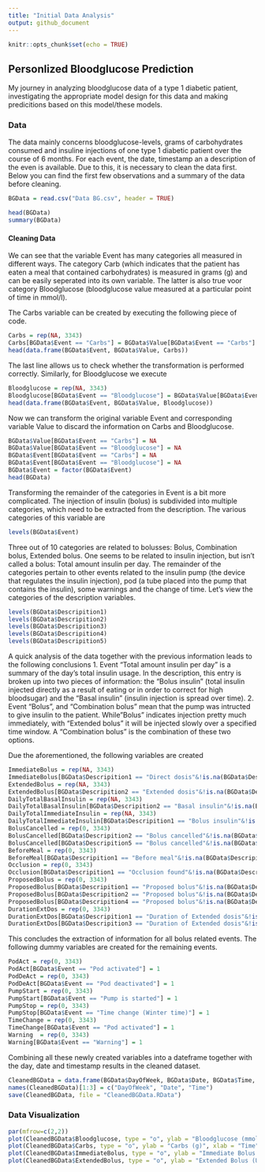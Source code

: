 ```yaml
---
title: "Initial Data Analysis"
output: github_document
---
```


```r
knitr::opts_chunk$set(echo = TRUE)
```
## Personlized Bloodglucose Prediction

My journey in analyzing bloodglucose data of a type 1 diabetic patient, investigating the appropriate model design for this data and making predicitions based on this model/these models.

### Data

The data mainly concerns bloodglucose-levels, grams of carbohydrates consumed and insuline injections of one type 1 diabetic patient over the course of 6 months. For each event, the date, timestamp an a description of the even is available. Due to this, it is necessary to clean the data first. Below you can find the first few observations and a summary of the data before cleaning.

```r
BGData = read.csv("Data BG.csv", header = TRUE)
```
```r
head(BGData)
summary(BGData)
```
#### Cleaning Data

We can see that the variable Event has many categories all measured in different ways. The category Carb (which indicates that the patient has eaten a meal that contained carbohydrates) is measured in grams (g) and can be easily seperated into its own variable. The latter is also true voor category Bloodglucose (bloodglucose value measured at a particular point of time in mmol/l).

The Carbs variable can be created by executing the following piece of code.

```r
Carbs = rep(NA, 3343)
Carbs[BGData$Event == "Carbs"] = BGData$Value[BGData$Event == "Carbs"]
head(data.frame(BGData$Event, BGData$Value, Carbs))
```

The last line allows us to check whether the transformation is performed correctly. Similarly, for Bloodglucose we execute

```r
Bloodglucose = rep(NA, 3343)
Bloodglucose[BGData$Event == "Bloodglucose"] = BGData$Value[BGData$Event == "Bloodglucose"]
head(data.frame(BGData$Event, BGData$Value, Bloodglucose))
```

Now we can transform the original variable Event and corresponding variable Value to discard the information on Carbs and Bloodglucose.

```r
BGData$Value[BGData$Event == "Carbs"] = NA
BGData$Value[BGData$Event == "Bloodglucose"] = NA
BGData$Event[BGData$Event == "Carbs"] = NA
BGData$Event[BGData$Event == "Bloodglucose"] = NA
BGData$Event = factor(BGData$Event)
head(BGData)
```

Transforming the remainder of the categories in Event is a bit more complicated. The injection of insulin (bolus) is subdivided into multiple categories, which need to be extracted from the description. The various categories of this variable are

```r
levels(BGData$Event)
```

Three out of 10 categories are related to bolusses: Bolus, Combination bolus, Extended bolus. One seems to be related to insulin injection, but isn't called a bolus: Total amount insulin per day. The remainder of the categories pertain to other events related to the insulin pump (the device that regulates the insulin injection), pod (a tube placed into the pump that contains the insulin), some warnings and the change of time. Let's view the categories of the description variables.

```r
levels(BGData$Descripition1)
levels(BGData$Descripition2)
levels(BGData$Descripition3)
levels(BGData$Descripition4)
levels(BGData$Descripition5)
```

A quick analysis of the data together with the previous information leads to the following conclusions
1. Event "Total amount insulin per day" is a summary of the day's total insulin usage. In the description, this entry is broken up into two pieces of information: the "Bolus insulin" (total insulin injected directly as a result of eating or in order to correct for high bloodsugar) and the "Basal insulin" (insulin injection is spread over time).
2. Event "Bolus",  and "Combination bolus" mean that the pump was intructed to give insulin to the patient. While"Bolus" indicates injection pretty much immediately, with "Extended bolus" it will be injected slowly over a specified time window. A "Combination bolus" is the combination of these two options.

Due the aforementioned, the following variables are created

```r
ImmediateBolus = rep(NA, 3343)
ImmediateBolus[BGData$Descripition1 == "Direct dosis"&!is.na(BGData$Descripition1)] = BGData$ValueD1[BGData$Descripition1 == "Direct dosis"&!is.na(BGData$Descripition1)]
ExtendedBolus = rep(NA, 3343)
ExtendedBolus[BGData$Descripition2 == "Extended dosis"&!is.na(BGData$Descripition2)] = BGData$ValueD2[BGData$Descripition2 == "Extended dosis"&!is.na(BGData$Descripition2)]
DailyTotalBasalInsulin = rep(NA, 3343)
DailyTotalBasalInsulin[BGData$Descripition2 == "Basal insulin"&!is.na(BGData$Descripition2)] = BGData$ValueD2[BGData$Descripition2 == "Basal insulin"&!is.na(BGData$Descripition2)]
DailyTotalImmediateInsulin = rep(NA, 3343)
DailyTotalImmediateInsulin[BGData$Descripition1 == "Bolus insulin"&!is.na(BGData$Descripition1)] = BGData$ValueD1[BGData$Descripition1 == "Bolus insulin"&!is.na(BGData$Descripition1)]
BolusCancelled = rep(0, 3343)
BolusCancelled[BGData$Descripition2 == "Bolus cancelled"&!is.na(BGData$Descripition2)] = rep(1:3343)[BGData$Descripition2 == "Bolus cancelled"&!is.na(BGData$Descripition2)]
BolusCancelled[BGData$Descripition5 == "Bolus cancelled"&!is.na(BGData$Descripition5)] = rep(1:3343)[BGData$Descripition5 == "Bolus cancelled"&!is.na(BGData$Descripition5)]
BeforeMeal = rep(0, 3343)
BeforeMeal[BGData$Descripition1 == "Before meal"&!is.na(BGData$Descripition1)] = rep(1:3343)[BGData$Descripition1 == "Before meal"&!is.na(BGData$Descripition1)]
Occlusion = rep(0, 3343)
Occlusion[BGData$Descripition1 == "Occlusion found"&!is.na(BGData$Descripition1)] = rep(1:3343)[BGData$Descripition1 == "Occlusion found"&!is.na(BGData$Descripition1)]
ProposedBolus = rep(0, 3343)
ProposedBolus[BGData$Descripition1 == "Proposed bolus"&!is.na(BGData$Descripition1)] = BGData$ValueD1[BGData$Descripition1 == "Proposed bolus"&!is.na(BGData$Descripition1)]
ProposedBolus[BGData$Descripition2 == "Proposed bolus"&!is.na(BGData$Descripition2)] = BGData$ValueD2[BGData$Descripition2 == "Proposed bolus"&!is.na(BGData$Descripition2)]
ProposedBolus[BGData$Descripition4 == "Proposed bolus"&!is.na(BGData$Descripition4)] = BGData$ValueD4[BGData$Descripition4 == "Proposed bolus"&!is.na(BGData$Descripition4)]
DurationExtDos = rep(0, 3343)
DurationExtDos[BGData$Descripition1 == "Duration of Extended dosis"&!is.na(BGData$Descripition1)] = BGData$ValueD1[BGData$Descripition1 == "Duration of Extended dosis"&!is.na(BGData$Descripition1)]
DurationExtDos[BGData$Descripition3 == "Duration of Extended dosis"&!is.na(BGData$Descripition3)] = BGData$ValueD3[BGData$Descripition3 == "Duration of Extended dosis"&!is.na(BGData$Descripition3)]
```

This concludes the extraction of information for all bolus related events. The following dummy variables are created for the remaining events.

```r

PodAct = rep(0, 3343)
PodAct[BGData$Event == "Pod activated"] = 1
PodDeAct = rep(0, 3343)
PodDeAct[BGData$Event == "Pod deactivated"] = 1
PumpStart = rep(0, 3343)
PumpStart[BGData$Event == "Pump is started"] = 1
PumpStop = rep(0, 3343)
PumpStop[BGData$Event == "Time change (Winter time)"] = 1
TimeChange = rep(0, 3343)
TimeChange[BGData$Event == "Pod activated"] = 1
Warning  = rep(0, 3343)
Warning[BGData$Event == "Warning"] = 1

```

Combining all these newly created variables into a dateframe together with the day, date and timestamp results in the cleaned dataset.

```r
CleanedBGData = data.frame(BGData$DayOfWeek, BGData$Date, BGData$Time, BeforeMeal, Bloodglucose, BolusCancelled, Carbs, DailyTotalBasalInsulin, DailyTotalImmediateInsulin, DurationExtDos, ExtendedBolus, ImmediateBolus, Occlusion, PodAct, PodDeAct, ProposedBolus, PumpStart, PumpStop, TimeChange)
names(CleanedBGData)[1:3] = c("DayOfWeek", "Date", "Time")
save(CleanedBGData, file = "CleanedBGData.RData")
```
### Data Visualization

```r
par(mfrow=c(2,2))
plot(CleanedBGData$Bloodglucose, type = "o", ylab = "Bloodglucose (mmol/l)", xlab = "Time")
plot(CleanedBGData$Carbs, type = "o", ylab = "Carbs (g)", xlab = "Time")
plot(CleanedBGData$ImmediateBolus, type = "o", ylab = "Immediate Bolus (U)", xlab = "Time")
plot(CleanedBGData$ExtendedBolus, type = "o", ylab = "Extended Bolus (U)", xlab = "Time")
```